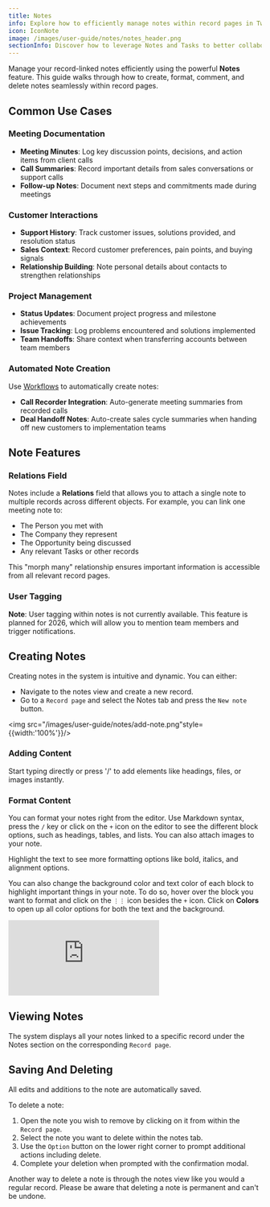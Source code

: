 ```yaml
---
title: Notes
info: Explore how to efficiently manage notes within record pages in Twenty.
icon: IconNote
image: /images/user-guide/notes/notes_header.png
sectionInfo: Discover how to leverage Notes and Tasks to better collaborate with your team.
---
```


Manage your record-linked notes efficiently using the powerful **Notes** feature. This guide walks through how to create, format, comment, and delete notes seamlessly within record pages.

## Common Use Cases

### Meeting Documentation
- **Meeting Minutes**: Log key discussion points, decisions, and action items from client calls
- **Call Summaries**: Record important details from sales conversations or support calls
- **Follow-up Notes**: Document next steps and commitments made during meetings

### Customer Interactions
- **Support History**: Track customer issues, solutions provided, and resolution status
- **Sales Context**: Record customer preferences, pain points, and buying signals
- **Relationship Building**: Note personal details about contacts to strengthen relationships

### Project Management
- **Status Updates**: Document project progress and milestone achievements
- **Issue Tracking**: Log problems encountered and solutions implemented
- **Team Handoffs**: Share context when transferring accounts between team members

### Automated Note Creation
Use [Workflows](/user-guide/section/workflows/getting-started-workflows) to automatically create notes:
- **Call Recorder Integration**: Auto-generate meeting summaries from recorded calls
- **Deal Handoff Notes**: Auto-create sales cycle summaries when handing off new customers to implementation teams

## Note Features

### Relations Field
Notes include a **Relations** field that allows you to attach a single note to multiple records across different objects. For example, you can link one meeting note to:
- The Person you met with
- The Company they represent  
- The Opportunity being discussed
- Any relevant Tasks or other records

This "morph many" relationship ensures important information is accessible from all relevant record pages.

### User Tagging
**Note**: User tagging within notes is not currently available. This feature is planned for 2026, which will allow you to mention team members and trigger notifications.

## Creating Notes

Creating notes in the system is intuitive and dynamic. You can either:

- Navigate to the notes view and create a new record. 
- Go to a `Record page` and select the Notes tab and press the `New note` button.

<img src="/images/user-guide/notes/add-note.png"style={{width:'100%'}}/>


### Adding Content

Start typing directly or press '/' to add elements like headings, files, or images instantly.

### Format Content

You can format your notes right from the editor. Use Markdown syntax, press the `/` key or click on the `+` icon on the editor to see the different block options, such as headings, tables, and lists. You can also attach images to your note.

Highlight the text to see more formatting options like bold, italics, and alignment options. 

You can also change the background color and text color of each block to highlight important things in your note. To do so, hover over the block you want to format and click on the `⋮⋮` icon besides the `+` icon. Click on <b>Colors</b> to open up all color options for both the text and the background.

<div style={{padding:'69.01% 0 0 0', position:'relative', margin: '32px 0px 0px'}}>
  <iframe 
    src="https://player.vimeo.com/video/927896302?autoplay=1&loop=1&autopause=0&background=1&amp;app_id=58479" 
    frameBorder="0" 
    allow="autoplay; fullscreen; picture-in-picture; clipboard-write" 
    style={{
      position:'absolute',
      top:0,
      left:0,
      width:'100%',
      height:'100%',
      borderRadius: '16px', 
      border:'2px solid black'
    }}
    title="Export data"
  ></iframe>
</div>
<script src="https://player.vimeo.com/api/player.js"></script>

## Viewing Notes

The system displays all your notes linked to a specific record under the Notes section on the corresponding `Record page`.

## Saving And Deleting

All edits and additions to the note are automatically saved. 

To delete a note:

1. Open the note you wish to remove by clicking on it from within the `Record page`.
2. Select the note you want to delete within the notes tab.
3. Use the `Option` button on the lower right corner to prompt additional actions including delete.
4. Complete your deletion when prompted with the confirmation modal.

Another way to delete a note is through the notes view like you would a regular record. Please be aware that deleting a note is permanent and can't be undone.

<ArticleEditContent></ArticleEditContent>
